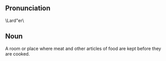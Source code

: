 == Pronunciation== 	
\Lard"er\

== Noun ==
A room or place where meat and other articles of food are kept before they are cooked.